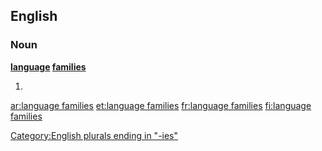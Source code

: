 ==English==

===Noun===
'''[[language]] [[families]]'''

#{{plural of|language family}}

[[Category:English plurals ending in "-ies"]]

[[ar:language families]]
[[et:language families]]
[[fr:language families]]
[[fi:language families]]